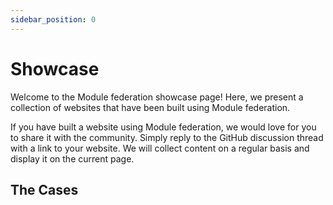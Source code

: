 ```yaml
---
sidebar_position: 0
---
```


# Showcase

Welcome to the Module federation showcase page! Here, we present a collection of websites that have been built using Module federation.

If you have built a website using Module federation, we would love for you to share it with the community. Simply reply to the GitHub discussion thread with a link to your website. We will collect content on a regular basis and display it on the current page.

## The Cases


<ShowcaseList />
